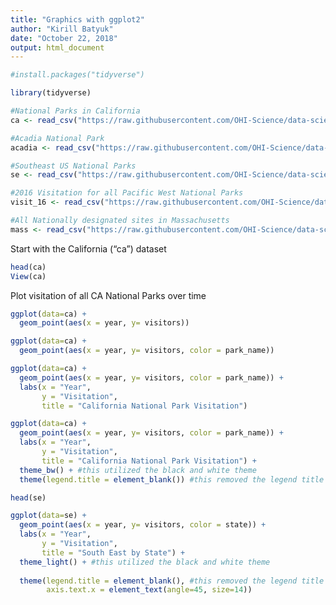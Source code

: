 ```yaml
---
title: "Graphics with ggplot2"
author: "Kirill Batyuk"
date: "October 22, 2018"
output: html_document
---
```



```r


#install.packages("tidyverse")

library(tidyverse)

#National Parks in California
ca <- read_csv("https://raw.githubusercontent.com/OHI-Science/data-science-training/master/data/ca.csv") 

#Acadia National Park
acadia <- read_csv("https://raw.githubusercontent.com/OHI-Science/data-science-training/master/data/acadia.csv")

#Southeast US National Parks
se <- read_csv("https://raw.githubusercontent.com/OHI-Science/data-science-training/master/data/se.csv")

#2016 Visitation for all Pacific West National Parks
visit_16 <- read_csv("https://raw.githubusercontent.com/OHI-Science/data-science-training/master/data/visit_16.csv")

#All Nationally designated sites in Massachusetts
mass <- read_csv("https://raw.githubusercontent.com/OHI-Science/data-science-training/master/data/mass.csv")

```


Start with the California ("ca") dataset

```r
head(ca)
View(ca)
```

Plot visitation of all CA National Parks over time

```r
ggplot(data=ca) +
  geom_point(aes(x = year, y= visitors))

```


```r
ggplot(data=ca) +
  geom_point(aes(x = year, y= visitors, color = park_name))

```


```r
ggplot(data=ca) +
  geom_point(aes(x = year, y= visitors, color = park_name)) +
  labs(x = "Year",
       y = "Visitation",
       title = "California National Park Visitation")

```

```r
ggplot(data=ca) +
  geom_point(aes(x = year, y= visitors, color = park_name)) +
  labs(x = "Year",
       y = "Visitation",
       title = "California National Park Visitation") +
  theme_bw() + #this utilized the black and white theme
  theme(legend.title = element_blank()) #this removed the legend title

```
```r
head(se)
```


```r
ggplot(data=se) +
  geom_point(aes(x = year, y= visitors, color = state)) +
  labs(x = "Year",
       y = "Visitation",
       title = "South East by State") +
  theme_light() + #this utilized the black and white theme
  
  theme(legend.title = element_blank(), #this removed the legend title
        axis.text.x = element_text(angle=45, size=14))
  
```